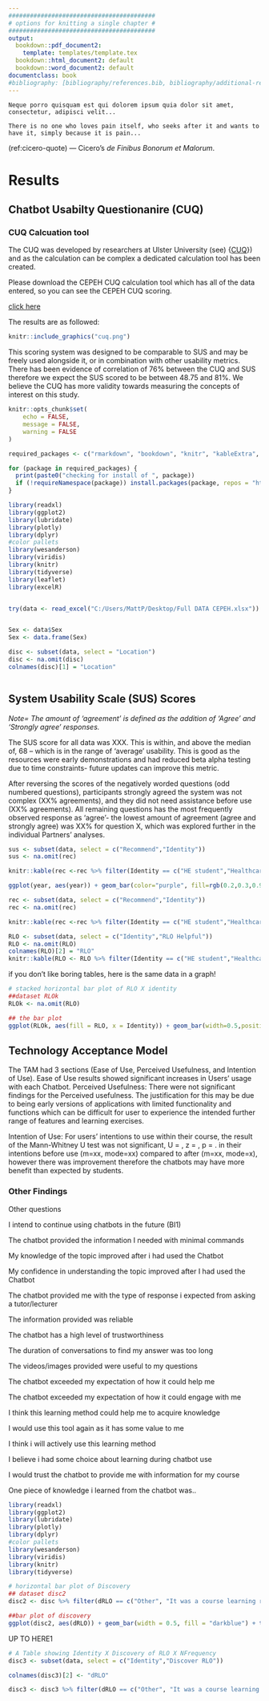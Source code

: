 ```yaml
---
#########################################
# options for knitting a single chapter #
#########################################
output:
  bookdown::pdf_document2:
    template: templates/template.tex
  bookdown::html_document2: default
  bookdown::word_document2: default
documentclass: book
#bibliography: [bibliography/references.bib, bibliography/additional-references.bib]
---
```


```block
Neque porro quisquam est qui dolorem ipsum quia dolor sit amet, consectetur, adipisci velit...

There is no one who loves pain itself, who seeks after it and wants to have it, simply because it is pain...
```

(ref:cicero-quote) --- Cicero's *de Finibus Bonorum et Malorum*.

```{=html}
<!-- 
Notes for adding an opening quote in PDF output:
i) add the reference for the quote with the chunk option quote_author="my author name",
ii) include=knitr::opts_knit$get('rmarkdown.pandoc.to') == 'latex' means that these quotes are only included when output is latex (in HTML output, it would appear by the end of the previous page)
iii) You can't use markdown syntax inside chunk options, so if you want to e.g. italicise a book name in the quote reference use a 'text reference': Create a named piece of text with '(ref:label-name) My text', then link to this in the chunk option with quote_author='(ref:label-name)'
-->
```


# Results {#rmd-basics}

\minitoc <!-- this will include a mini table of contents-->

<!-- LaTeX normally does not indent the first line after a heading - however, it does so after the mini table of contents. You can manually tell it not to with \noindent -->

\noindent 


## Chatbot Usabilty Questionanire (CUQ)


### CUQ Calcuation tool

The CUQ was developed by researchers at Ulster University (see)
[](){<a href="https://www.ulster.ac.uk/research/topic/computer-science/artificial-intelligence/projects/cuq" target="_blank">CUQ</a>}) and as the calculation can be complex a dedicated calculation tool has been created. 

Please download the CEPEH CUQ calculation tool which has all of the data entered, so you can see the CEPEH CUQ scoring. 

[click here](CUQ-Calculation-Tool.xlsx)


The results are as followed:

```r

knitr::include_graphics("cuq.png")

```

This scoring system was designed to be comparable to SUS and may be freely used alongside it, or in combination with other usability metrics. There has been evidence of correlation of 76% between the CUQ and SUS therefore we expect the SUS scored to be between 48.75 and 81%.  We believe the CUQ has more validity towards measuring the concepts of interest on this study. 



```r
knitr::opts_chunk$set(
	echo = FALSE,
	message = FALSE,
	warning = FALSE
)

required_packages <- c("rmarkdown", "bookdown", "knitr", "kableExtra", "tidyverse", "here", "readxl", "ggplot2", "lubridate", "plotly", "dplyr", "wesanderson", "viridis","leaflet")

for (package in required_packages) {
  print(paste0("checking for install of ", package))
  if (!requireNamespace(package)) install.packages(package, repos = "http://cran.rstudio.com")
}

library(readxl)
library(ggplot2)
library(lubridate)
library(plotly)
library(dplyr)
#color pallets
library(wesanderson)
library(viridis)
library(knitr)
library(tidyverse)
library(leaflet)
library(excelR)


try(data <- read_excel("C:/Users/MattP/Desktop/Full DATA CEPEH.xlsx"))


Sex <- data$Sex
Sex <- data.frame(Sex)

disc <- subset(data, select = "Location")
disc <- na.omit(disc)
colnames(disc)[1] = "Location"



```



##	System Usability Scale (SUS) Scores	

*Note= The amount of ‘agreement’ is defined as the addition of ‘Agree’ and ‘Strongly agree’ responses.*

The SUS score for all data was XXX. This is within, and above the median of, 68 – which is in the range of ‘average’ usability. This is good as the resources were early demonstrations and had reduced beta alpha testing due to time constraints- future updates can improve this metric.


After reversing the scores of the negatively worded questions (odd numbered questions), participants strongly agreed the system was not complex (XX% agreements), and they did not need assistance before use (XX% agreements). All remaining questions has the most frequently observed response as ‘agree’- the lowest amount of agreement (agree and strongly agree) was XX% for question X, which was explored further in the individual Partners’ analyses. 





```r

sus <- subset(data, select = c("Recommend","Identity"))
sus <- na.omit(rec)

knitr::kable(rec <-rec %>% filter(Identity == c("HE student","Healthcare professional", "Other", "Student","Tutor/Teacher/Lecturer","Patient/Service-user/Carer",format('html'))) %>% group_by(Identity, Recommend) %>% count(Recommend), "pipe")

```


```r

ggplot(year, aes(year)) + geom_bar(color="purple", fill=rgb(0.2,0.3,0.9,0.7) ) + scale_x_continuous(breaks = seq(2006, 2022,1)) + theme(plot.title = element_text(face="bold.italic"))
```




```r

rec <- subset(data, select = c("Recommend","Identity"))
rec <- na.omit(rec)

knitr::kable(rec <-rec %>% filter(Identity == c("HE student","Healthcare professional", "Other", "Student","Tutor/Teacher/Lecturer","Patient/Service-user/Carer",format('html'))) %>% group_by(Identity, Recommend) %>% count(Recommend), "pipe")


```


```r

RLO <- subset(data, select = c("Identity","RLO Helpful"))
RLO <- na.omit(RLO)
colnames(RLO)[2] = "RLO" 
knitr::kable(RLO <- RLO %>% filter(Identity == c("HE student","Healthcare professional", "Other", format('html'), "Student","Tutor/Teacher/Lecturer", "Patient/Service-user/Carer")) %>% group_by(Identity, RLO) %>% count(RLO), "pipe")

```

if you don't like boring tables, here is the same data in a graph!

```r
# stacked horizontal bar plot of RLO X identity 
##dataset RLOk 
RLOk <- na.omit(RLO) 

## the bar plot
ggplot(RLOk, aes(fill = RLO, x = Identity)) + geom_bar(width=0.5,position = "fill") + coord_flip() + ggtitle("How helpful has this learning object been?") + theme(plot.title = element_text(face="bold.italic")) + ylab("Scale of how helpful (0-1) ") + xlab("") + scale_fill_viridis(discrete = TRUE,option = "D") 

```





## Technology Acceptance Model

The TAM had 3 sections (Ease of Use, Perceived Usefulness, and Intention of Use). Ease of Use results showed significant increases in Users’ usage with each Chatbot. Perceived Usefulness: There were not significant findings for the Perceived usefulness. The justification for this may be due to being early versions of applications with limited functionality and functions which can be difficult for user to experience the intended further range of features and learning exercises. 

Intention of Use: For users’ intentions to use within their course, the result of the Mann-Whitney U test was not significant, U = , z = , p = . in their intentions before use (m=xx, mode=xx) compared to after (m=xx, mode=x), however there was improvement therefore the chatbots may have more benefit than expected by students. 




### Other Findings

Other questions

I intend to continue using chatbots in the future (BI1)	

The chatbot provided the information I needed with minimal commands	

My knowledge of the topic improved after i had used the Chatbot	

My confidence in understanding the topic improved after I had used the Chatbot	

The chatbot provided me with the type of response i expected from asking a tutor/lecturer	 

The information provided was reliable 

The chatbot has a high level of trustworthiness	

The duration of conversations to find my answer was too long	

The videos/images provided were useful to my questions

The chatbot exceeded my expectation of how it could help me	

The chatbot exceeded my expectation of how it could engage with me

I think this learning method could help me to acquire knowledge	

I would use this tool again as it has some value to me	

I think i will actively use this learning method	

I believe i had some choice about learning during chatbot use	

I would trust the chatbot to provide me with information for my course

One piece of knowledge i learned from the chatbot was..



```r

library(readxl)
library(ggplot2)
library(lubridate)
library(plotly)
library(dplyr)
#color pallets
library(wesanderson)
library(viridis)
library(knitr)
library(tidyverse)


```

```r

# horizontal bar plot of Discovery
## dataset disc2
disc2 <- disc %>% filter(dRLO == c("Other", "It was a course learning resource", "General internet search", "Recommended by a colleague/peer","Through HELM-Open")) 

##bar plot of discovery
ggplot(disc2, aes(dRLO)) + geom_bar(width = 0.5, fill = "darkblue") + theme_minimal() + ggtitle("How did you find out about the RLO you used?") + theme(plot.title = element_text(hjust = -1.5, face = "bold.italic")) + coord_flip() + ylab("Number of respondents") + xlab(" ")
```


UP TO HERE1


```r

# A Table showing Identity X Discovery of RLO X NFrequency
disc3 <- subset(data, select = c("Identity","Discover RLO"))

colnames(disc3)[2] <- "dRLO"

disc3 <- disc3 %>% filter(dRLO == c("Other", "It was a course learning resource", "General internet search", "Recommended by a colleague/peer","Through HELM-Open"))

```

